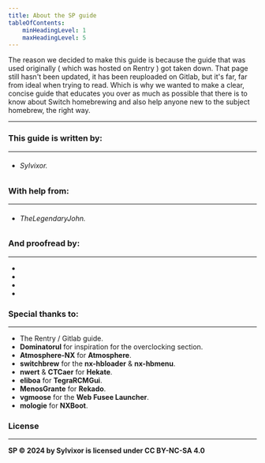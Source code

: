 ```yaml
---
title: About the SP guide
tableOfContents:
    minHeadingLevel: 1
    maxHeadingLevel: 5
---
```


The reason we decided to make this guide is because the guide that was used originally ( which was hosted on Rentry ) got taken down.
That page still hasn't been updated, it has been reuploaded on Gitlab, but it's far, far from ideal when trying to read.
Which is why we wanted to make a clear, concise guide that educates you over as much as possible that there is to know about Switch homebrewing and also help anyone new to the subject homebrew, the right way.

---

### This guide is written by:

---

- ###### Sylvixor.

### With help from:

---

- ###### TheLegendaryJohn.

### 

### And proofread by:

---

-
-
-
-

### Special thanks to:

---

- The Rentry / Gitlab guide.
- **Dominatorul** for inspiration for the overclocking section.
- **Atmosphere-NX** for **Atmosphere**.
- **switchbrew** for the **nx-hbloader** & **nx-hbmenu**.
- **nwert** & **CTCaer** for **Hekate**.
- **eliboa** for **TegraRCMGui**.
- **MenosGrante** for **Rekado**.
- **vgmoose** for the **Web Fusee Launcher**.
- **mologie** for **NXBoot**.

### License

---

**SP © 2024 by Sylvixor is licensed under CC BY-NC-SA 4.0**